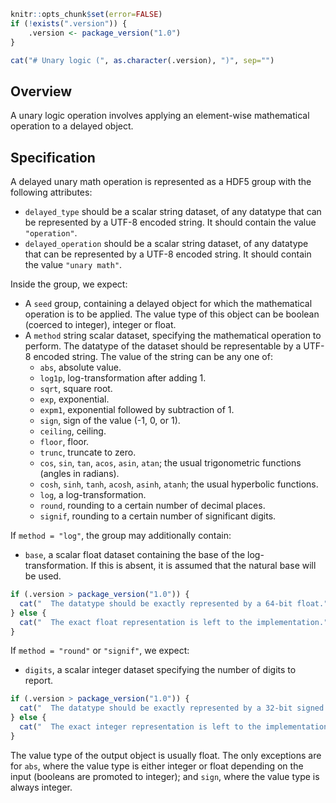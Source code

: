 ```r
knitr::opts_chunk$set(error=FALSE)
if (!exists(".version")) {
    .version <- package_version("1.0")
}
```

```r
cat("# Unary logic (", as.character(.version), ")", sep="")
```

## Overview

A unary logic operation involves applying an element-wise mathematical operation to a delayed object.

## Specification

A delayed unary math operation is represented as a HDF5 group with the following attributes:

- `delayed_type` should be a scalar string dataset, of any datatype that can be represented by a UTF-8 encoded string.
  It should contain the value `"operation"`.
- `delayed_operation` should be a scalar string dataset, of any datatype that can be represented by a UTF-8 encoded string.
  It should contain the value `"unary math"`.

Inside the group, we expect:

- A `seed` group, containing a delayed object for which the mathematical operation is to be applied.
  The value type of this object can be boolean (coerced to integer), integer or float.
- A `method` string scalar dataset, specifying the mathematical operation to perform.
  The datatype of the dataset should be representable by a UTF-8 encoded string.
  The value of the string can be any one of:
  - `abs`, absolute value.
  - `log1p`, log-transformation after adding 1.
  - `sqrt`, square root.
  - `exp`, exponential.
  - `expm1`, exponential followed by subtraction of 1.
  - `sign`, sign of the value (-1, 0, or 1).
  - `ceiling`, ceiling.
  - `floor`, floor.
  - `trunc`, truncate to zero.
  - `cos`, `sin`, `tan`, `acos`, `asin`, `atan`; the usual trigonometric functions (angles in radians).
  - `cosh`, `sinh`, `tanh`, `acosh`, `asinh`, `atanh`; the usual hyperbolic functions.
  - `log`, a log-transformation.
  - `round`, rounding to a certain number of decimal places.
  - `signif`, rounding to a certain number of significant digits.

If `method = "log"`, the group may additionally contain:

- `base`, a scalar float dataset containing the base of the log-transformation.
  If this is absent, it is assumed that the natural base will be used.
```r
if (.version > package_version("1.0")) {
  cat("  The datatype should be exactly represented by a 64-bit float.")
} else {
  cat("  The exact float representation is left to the implementation.")
}
```

If `method = "round"` or `"signif"`, we expect:

- `digits`, a scalar integer dataset specifying the number of digits to report.
```r
if (.version > package_version("1.0")) {
  cat("  The datatype should be exactly represented by a 32-bit signed integer.")
} else {
  cat("  The exact integer representation is left to the implementation.")
}
```

The value type of the output object is usually float.
The only exceptions are for `abs`, where the value type is either integer or float depending on the input (booleans are promoted to integer);
and `sign`, where the value type is always integer.
